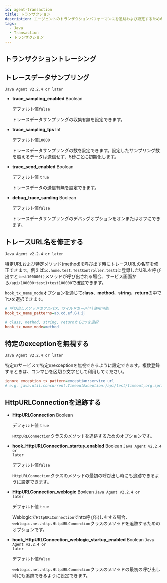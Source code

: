 ```yaml
---
id: agent-transaction
title: トランザクション
description: エージェントのトランザクションパフォーマンスを追跡および設定するためのオプションを提供します。
tags:
  - Java
  - Transaction
  - トランザクション
---
```



<Transaction />

## トランザクショントレーシング


<Transactionprofilingcommon /> 


<Javatransactionprofiling />


<Javahttptransaction />


<Javanonhttptransaction /> 


<Javatracetransaction /> 

## トレースデータサンプリング

<code class="my">Java Agent v2.2.4 or later</code>

- **trace_sampling_enabled** <span class='api'>Boolean</span>

  デフォルト値`false`

  トレースデータサンプリングの収集有無を設定できます。

- **trace_sampling_tps** <span class='type'>Int</span>

  デフォルト値`10000`

  トレースデータサンプリングの数を設定できます。設定したサンプリング数を超えるデータは送信せず、5秒ごとに初期化します。

- **trace_send_enabled** <span class='api'>Boolean</span>

  デフォルト値 `true`

  トレースデータの送信有無を設定できます。

- **debug_trace_samling** <span class='api'>Boolean</span>

  デフォルト値`false`

  トレースデータサンプリングのデバッグオプションをオンまたはオフにできます。

## トレースURL名を修正する

<code class="my">Java Agent v2.2.4 or later</code>

特定URLおよび特定メソッド(method)を呼び出す時にトレースURLの名前を修正できます。例えば`io.home.test.TestController.test1`に登録したURLを呼び出すと`test100000()`メソッドが呼び出される場合、サービス画面から`/api/100000+test1+test100000`で確認できます。

`hook_tx_name_mode`オプションを通じて**class**、**method**、**string**、**return**の中で1つを選択できます。

```ini title="whatap.conf"
# 呼び出しメソッドのフルパス、ワイルドカード(*)使用可能
hook_tx_name_patterns=ab.cd.ef.GH.ij

# class, method, string, returnから1つを選択
hook_tx_name_mode=method
```

## 特定のexceptionを無視する

<code class="my">Java Agent v2.2.4 or later</code>

特定のサービスで特定のexceptionを無視できるように設定できます。複数登録するときは、コンマ(,)を区切り文字として利用してください。

```ini title="whatap.conf"
ignore_exception_tx_pattern=exception:service_url
# e.g. java.util.concurrent.TimeoutException:/api/test/timeout,org.springframework.web.util.NestedServletException:/api/posts/test/cexception
```

## HttpURLConnectionを追跡する

- **HttpURLConnection** <span class='type'>Boolean</span>

  デフォルト値 `true`

  `HttpURLConnection`クラスのメソッドを追跡するためのオプションです。

- **hook_HttpURLConnection_startup_enabled** <span class='type'>Boolean</span> <code class="my">Java Agent v2.2.4 or later</code>

  デフォルト値`false`

  `HttpURLConnection`クラスのメソッドの最初の呼び出し時にも追跡できるように設定できます。

- **HttpURLConnection_weblogic** <span class='type'>Boolean</span> <code class="my">Java Agent v2.2.4 or later</code>

  デフォルト値 `true`

  Weblogicで`HttpURLConnection`でhttp呼び出しをする場合、`weblogic.net.http.HttpURLConnection`クラスのメソッドを追跡するためのオプションです。

- **hook_HttpURLConnection_weblogic_startup_enabled** <span class='type'>Boolean</span> <code class="my">Java Agent v2.2.4 or later</code>

  デフォルト値`false`

  `weblogic.net.http.HttpURLConnection`クラスのメソッドの最初の呼び出し時にも追跡できるように設定できます。
